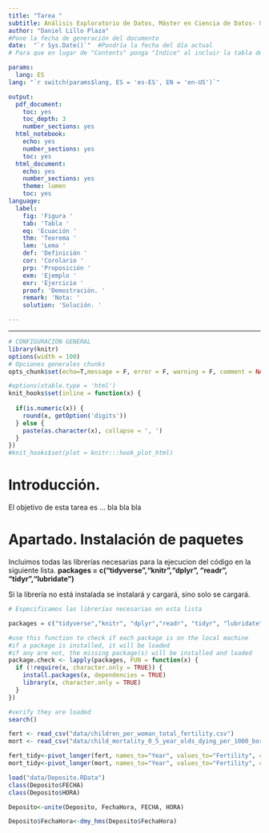 ```yaml
---
title: "Tarea "
subtitle: Análisis Exploratorio de Datos, Máster en Ciencia de Datos- UV
author: "Daniel Lillo Plaza"
#Pone la fecha de generación del documento
date:  "`r Sys.Date()`"  #Pondría la fecha del día actual
# Para que en lugar de "Contents" ponga "Indice" al incluir la tabla de contenido

params:
  lang: ES
lang: "`r switch(params$lang, ES = 'es-ES', EN = 'en-US')`"

output:
  pdf_document:
    toc: yes
    toc_depth: 3
    number_sections: yes
  html_notebook:
    echo: yes
    number_sections: yes
    toc: yes
  html_document:
    echo: yes
    number_sections: yes
    theme: lumen
    toc: yes
language:
  label:
    fig: 'Figura '
    tab: 'Tabla '
    eq: 'Ecuación '
    thm: 'Teorema '
    lem: 'Lema '
    def: 'Definición '
    cor: 'Corolario '
    prp: 'Proposición '
    exm: 'Ejemplo '
    exr: 'Ejercicio '
    proof: 'Demostración. '
    remark: 'Nota: '
    solution: 'Solución. '

---
```



---


```r
# CONFIGURACIÓN GENERAL
library(knitr)
options(width = 100)
# Opciones generales chunks
opts_chunk$set(echo=T,message = F, error = F, warning = F, comment = NA, fig.align = 'center', dpi = 100, tidy = F, cache.path = '.cache/', fig.path = './figure/')

#options(xtable.type = 'html')
knit_hooks$set(inline = function(x) {
  
  if(is.numeric(x)) {
    round(x, getOption('digits'))
  } else {
    paste(as.character(x), collapse = ', ')
  }
})
#knit_hooks$set(plot = knitr:::hook_plot_html)
```


# Introducción.

El objetivo de esta tarea es  ... bla bla bla

# Apartado. Instalación de paquetes

Incluimos todas las librerías necesarias para la ejecucion del código en la siguiente lista. **packages = c("tidyverse","knitr","dplyr", "readr", "tidyr","lubridate")**

Si la librería no está instalada se instalará y cargará, sino solo se cargará.




```r
# Especificamos las librerías necesarias en esta lista

packages = c("tidyverse","knitr", "dplyr","readr", "tidyr", "lubridate")

#use this function to check if each package is on the local machine
#if a package is installed, it will be loaded
#if any are not, the missing package(s) will be installed and loaded
package.check <- lapply(packages, FUN = function(x) {
  if (!require(x, character.only = TRUE)) {
    install.packages(x, dependencies = TRUE)
    library(x, character.only = TRUE)
  }
})

#verify they are loaded
search()

```

```r
fert <- read_csv("data/children_per_woman_total_fertility.csv")
mort <- read_csv("data/child_mortality_0_5_year_olds_dying_per_1000_born.csv")
```

```r
fert_tidy<-pivot_longer(fert, names_to="Year", values_to="Fertility", cols=-"country")
mort_tidy<-pivot_longer(mort, names_to="Year", values_to="Fertility", cols=-"country")
```

```r
load("data/Deposito.RData")
class(Deposito$FECHA)
class(Deposito$HORA)

Deposito<-unite(Deposito, FechaHora, FECHA, HORA)

Deposito$FechaHora<-dmy_hms(Deposito$FechaHora)
```